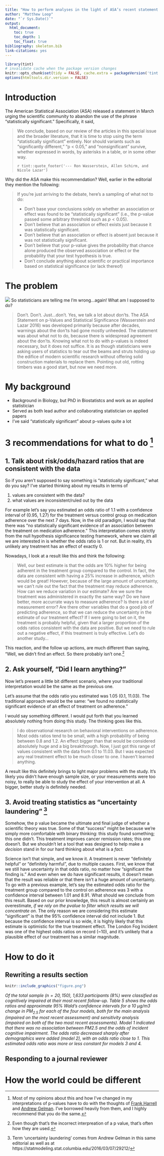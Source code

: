 ```yaml
---
title: "How to perform analyses in the light of ASA’s recent statement on p-values"
author: "Matthew Loop"
date: "`r Sys.Date()`"
output: 
  html_document:
    toc: true
    toc_depth: 1
    toc_float: true
bibliography: skeleton.bib
link-citations: yes
---
```


```r
library(tint)
# invalidate cache when the package version changes
knitr::opts_chunk$set(tidy = FALSE, cache.extra = packageVersion('tint'))
options(htmltools.dir.version = FALSE)
```

# Introduction

The American Statistical Association (ASA) released a statement in March urging the scientific community to abandon the use of the phrase "statistically significant." Specifically, it said, 

> We conclude, based on our review of the articles in this special issue and the broader literature, that it is time to stop using the term “statistically significant” entirely. Nor should variants such as “significantly different,” “p < 0.05,” and “nonsignificant” survive, whether expressed in words, by asterisks in a table, or in some other way.
> 
> `r tint::quote_footer('--- Ron Wasserstein, Allen Schirm, and Nicole Lazar')`

Why did the ASA make this recommendation? Well, earlier in the editorial they mention the following:

> If you’re just arriving to the debate, here’s a sampling of what not to do:
> 
> * Don’t base your conclusions solely on whether an association or effect was found to be “statistically significant” (i.e., the p-value passed some arbitrary threshold such as $p < 0.05$).  
> * Don’t believe that an association or effect exists just because it was statistically significant.  
> * Don’t believe that an association or effect is absent just because it was not statistically significant.  
> * Don’t believe that your p-value gives the probability that chance alone produced the observed association or effect or the probability that your test hypothesis is true.  
> * Don’t conclude anything about scientific or practical importance based on statistical significance (or lack thereof)

# The problem

![](https://www.google.com/url?sa=i&rct=j&q=&esrc=s&source=images&cd=&ved=2ahUKEwityqKezfbjAhUCUt8KHROcCqsQjRx6BAgBEAQ&url=https%3A%2F%2Fgiphy.com%2Fexplore%2Fare-you-serious&psig=AOvVaw2QfMmwrPf3ukLk4432D1UH&ust=1565468089647462)
So statisticians are telling me I'm wrong...again! What am I supposed to do?

> Don’t. Don’t. Just...don’t. Yes, we talk a lot about don’ts. The ASA Statement on p-Values and Statistical Significance (Wasserstein and Lazar 2016) was developed primarily because after decades, warnings about the don’ts had gone mostly unheeded. The statement was about what not to do, because there is widespread agreement about the don’ts. Knowing what not to do with p-values is indeed necessary, but it does not suffice. It is as though statisticians were asking users of statistics to tear out the beams and struts holding up the edifice of modern scientific research without offering solid construction materials to replace them. Pointing out old, rotting timbers was a good start, but now we need more.

# My background

* Background in Biology, but PhD in Biostatistcs and work as an applied statistician
* Served as both lead author and collaborating statistician on applied papers
* I've said "statistically significant" about p-values quite a lot

# 3 recommendations for what to do ^[Most of my opinions about this and how I've changed in my interpretations of p-values have to do with the thoughts of [Frank Harrell](https://www.fharrell.com/post/) and [Andrew Gelman](https://statmodeling.stat.columbia.edu). I've borrowed heavily from them, and I highly recommend that you do the same.]

## 1. Talk about risk/odds/hazard ratios that are consistent with the data

So if you aren't supposed to say something is "statistically significant," what do you say? I've started thinking about my results in terms of

1. values are consistent with the data?
2. what values are inconsistent/ruled out by the data

For example let's say you estimated an odds ratio of 1.1 with a confidence interval of (0.95, 1.27) for the treatment versus control group on medication adherence over the next 7 days. Now, in the old paradigm, I would say that there was "no statistically significant evidence of an association between the treatment on medication adherence." This interpretation comes strictly from the null hypothesis significance testing framework, where we claim all we are interested in is whether the odds ratio is 1 or not. But in reality, it's unlikely any treatment has an effect of exactly 0. 

Nowadays, I look at a result like this and think the following:

> Well, our best estimate is that the odds are 10% higher for being adherent in the treatment group compared to the control. In fact, the data are consistent with having a 25% increase in adherence, which would be great! However, because of the large amount of uncertainty, we can't rule out the fact that the treatment may reduce adherence. How can we reduce variation in our estimate? Are we sure the treatment was administered in exactly the same way? Do we have better, more accurrate ways to measure adherence? Is there a lot of measurement error? Are there other variables that do a good job of predicting adherence, so that we can reduce the uncertainty in the estimate of our treatment effect? If I were going to bet on it, the treatment is probably helpful, given that a larger proportion of the odds ratios consistent with the data are positive. But we need to rule out a negative effect, if this treatment is truly effective. Let's do another study...

This reaction, and the follow up actions, are much different than saying, "Well, we didn't find an effect. So there probably isn't one.^[Even though that's the incorrect interpreation of a p value, that's often how they are used.]


## 2. Ask yourself, "Did I learn anything?"

Now let's present a little bit different scenario, where your traditional interpretation would be the same as the previous one.

Let's assume that the odds ratio you estimated was 1.05 (0.1, 11.03). The traditional approach would be the same: "we found no statistically significant evidence of an effect of treatment on adherence."

I would say something different. I would put forth that you learned absolutely nothing from doing this study. The thinking goes like this.

> I do observational research on behavioral interventions on adherence. Most odds ratios tend to be small, with a high probability of being between 0.8 and 1.2. An effect bigger than that would be considered absolutely huge and a big breakthrough. Now, I just got this range of values consistent with the data from 0.1 to 11.03. But I was expected any real treatment effect to be much closer to one. I haven't learned anything.

A result like this definitely brings to light major problems with the study. It's likely you didn't have enough sample size, or your measurements were too noisy, to really be able to study the effect of your intervention at all. A bigger, better study is definitely needed.


## 3. Avoid treating statistics as "uncertainty laundering" ^[Term 'uncertainty laundering' comes from Andrew Gelman in this same editorial as well as at https://statmodeling.stat.columbia.edu/2016/03/07/29212/]

Somehow, the p value became the ultimate and final judge of whether a scientific theory was true. Some of that "success" might be because we're simply more comfortable with binary thinking: this study found something; this one didn't. This treatment improves cancer remission rates; this one doesn't. But we shouldn't let a tool that was designed to help make a *decision* stand in for our hard thinking about what is a *fact.*

Science isn't that simple, and we know it. A treatment is never "definitely helpful" or "definitely harmful", due to multiple causes. First, we know that we still have uncertainty in that odds ratio, no matter how "significant the finding is." And even when we do have significant results, it doesn't mean that the result was reliable or that there isn't a huge amount of uncertainty. To go with a previous example, let's say the estimated odds ratio for the treatment group compared to the control on adherence was 3 with a confidence interval between 1.01 and 8.91. What should we conclude from this result. Based on our prior knowledge, this result is almost certainly an overestimate, *if we rely on the pvalue to filter which results we will concentrate on.* The only reason we are considering this estimate "significant" is that the 95% confidence interval did not include 1. But because the confidence interval is so wide, it is highly likely that this estimate is optimistic for the true treatment effect. The London Fog Incident was one of the highest odds ratios on record (~10), and it's unlikely that a plausible effect of our treatment has a similar magnitude.

# How to do it

## Rewriting a results section
```r
knitr::include_graphics("figure.png")
```

*Of the total sample ($n=20,150$), 1,633 participants (8%) were classified as cognitively impaired at their most recent follow-up. Table 5 shows the odds ratios and approximate 95% Wald’s confidence intervals for a 10 µg/m3 change in PM$_{2.5}$ for each of the four models, both for the main analysis (impaired on the most recent assessment) and sensitivity analysis (impaired on both of the two most recent assessments). Model 1 indicated that there was no association between PM2.5 and the odds of incident cognitive impairment. The odds ratio decreased sharply after demographics were added (model 2), with an odds ratio close to 1. This estimated odds ratio was more or less constant for models 3 and 4.*


## Responding to a journal reviewer

# How the world could be different